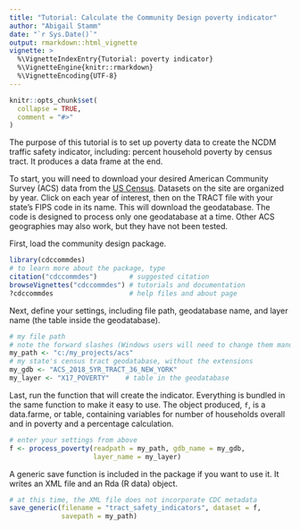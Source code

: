 ```yaml
---
title: "Tutorial: Calculate the Community Design poverty indicator"
author: "Abigail Stamm"
date: "`r Sys.Date()`"
output: rmarkdown::html_vignette
vignette: >
  %\VignetteIndexEntry{Tutorial: poverty indicator}
  %\VignetteEngine{knitr::rmarkdown}
  %\VignetteEncoding{UTF-8}
---
```


```r
knitr::opts_chunk$set(
  collapse = TRUE,
  comment = "#>"
)
```

The purpose of this tutorial is to set up poverty data to create the NCDM traffic safety indicator, including: percent household poverty by census tract. It produces a data frame at the end.

To start, you will need to download your desired American Community Survey (ACS) data from the [US Census](https://www2.census.gov/geo/tiger/TIGER_DP/). Datasets on the site are organized by year. Click on each year of interest, then on the TRACT file with your state's FIPS code in its name. This will download the geodatabase. The code is designed to process only one geodatabase at a time. Other ACS geographies may also work, but they have not been tested. 

First, load the community design package.

```r
library(cdccommdes)
# to learn more about the package, type 
citation("cdccommdes")        # suggested citation
browseVignettes("cdccommdes") # tutorials and documentation
?cdccommdes                   # help files and about page
```

Next, define your settings, including file path, geodatabase name, and layer name (the table inside the geodatabase).

```r
# my file path
# note the forward slashes (Windows users will need to change them manually)
my_path <- "c:/my_projects/acs"
# my state's census tract geodatabase, without the extensions
my_gdb <- "ACS_2018_5YR_TRACT_36_NEW_YORK"
my_layer <- "X17_POVERTY"    # table in the geodatabase
```

Last, run the function that will create the indicator. Everything is bundled in the same function to make it easy to use. The object produced, `f`, is a data.farme, or table, containing variables for number of households overall and in poverty and a percentage calculation. 

```r
# enter your settings from above
f <- process_poverty(readpath = my_path, gdb_name = my_gdb, 
                     layer_name = my_layer)
```

A generic save function is included in the package if you want to use it. It writes an XML file and an Rda (R data) object.

```r
# at this time, the XML file does not incorporate CDC metadata
save_generic(filename = "tract_safety_indicators", dataset = f, 
             savepath = my_path)
```


